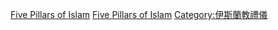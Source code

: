 {{Cat main|五功}}

[[Category:伊斯蘭教神學|Five Pillars of Islam]]
[[Category:伊斯蘭教法|Five Pillars of Islam]]
[[Category:伊斯蘭教禮儀|Category:伊斯蘭教禮儀]]